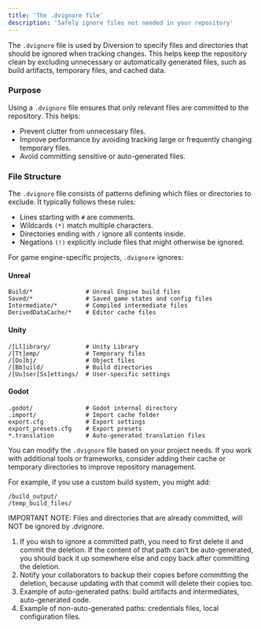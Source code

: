 ---
title: 'The .dvignore file'
description: 'Safely ignore files not needed in your repository'
---

The `.dvignore` file is used by Diversion to specify files and directories that should be ignored when tracking changes. This helps keep the repository clean by excluding unnecessary or automatically generated files, such as build artifacts, temporary files, and cached data.

### Purpose

Using a `.dvignore` file ensures that only relevant files are committed to the repository. This helps:

- Prevent clutter from unnecessary files.
- Improve performance by avoiding tracking large or frequently changing temporary files.
- Avoid committing sensitive or auto-generated files.

### File Structure

The `.dvignore` file consists of patterns defining which files or directories to exclude. It typically follows these rules:

- Lines starting with `#` are comments.
- Wildcards `(*)` match multiple characters.
- Directories ending with `/` ignore all contents inside.
- Negations `(!)` explicitly include files that might otherwise be ignored.

For game engine-specific projects, `.dvignore` ignores:

#### Unreal
```
Build/*               # Unreal Engine build files
Saved/*               # Saved game states and config files
Intermediate/*        # Compiled intermediate files
DerivedDataCache/*    # Editor cache files
```

#### Unity
```
/[Ll]ibrary/          # Unity Library
/[Tt]emp/             # Temporary files
/[Oo]bj/              # Object files
/[Bb]uild/            # Build directories
/[Uu]ser[Ss]ettings/  # User-specific settings
```

#### Godot

```
.godot/               # Godot internal directory
.import/              # Import cache folder
export.cfg            # Export settings
export_presets.cfg    # Export presets
*.translation         # Auto-generated translation files
```

You can modify the `.dvignore` file based on your project needs. If you work with additional tools or frameworks, consider adding their cache or temporary directories to improve repository management.

For example, if you use a custom build system, you might add:

```
/build_output/
/temp_build_files/
```

<Note>
IMPORTANT NOTE: Files and directories that are already committed, will NOT be ignored by .dvignore.

1. If you wish to ignore a committed path, you need to first delete it and commit the deletion. If the content of that path can’t be auto-generated, you should back it up somewhere else and copy back after committing the deletion.
2. Notify your collaborators to backup their copies before committing the deletion, because updating with that commit will delete their copies too.
3. Example of auto-generated paths: build artifacts and intermediates, auto-generated code.
4. Example of non-auto-generated paths: credentials files, local configuration files.
</Note>
